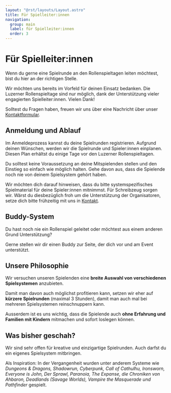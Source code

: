 ```yaml
---
layout: "@rst/layouts/Layout.astro"
title: Für Spielleiter:innen
navigation:
  group: main
  label: für Spielleiter:innen
  order: 3
---
```


# Für Spielleiter:innen

Wenn du gerne eine Spielrunde an den Rollenspieltagen leiten möchtest, bist du hier an der richtigen Stelle.

Wir möchten uns bereits im Vorfeld für deinen Einsatz bedanken. Die Luzerner Rollenspieltage sind nur möglich, dank der Unterstützung vieler engagierten Spielleiter:innen. Vielen Dank!

Solltest du Fragen haben, freuen wir uns über eine Nachricht über unser [Kontaktformular](/kontakt).

## Anmeldung und Ablauf

Im Anmeldeprozess kannst du deine Spielrunden registrieren. Aufgrund deinen Wünschen, werden wir die Spielrunde und Spieler:innen einplanen. Diesen Plan erhältst du einige Tage vor den Luzerner Rollenspieltagen.

Du solltest keine Voraussetzung an deine Mitspielenden stellen und den Einstieg so einfach wie möglich halten. Gehe davon aus, dass die Spielende noch nie von deinem Spielsystem gehört haben.

Wir möchten dich darauf hinweisen, dass du bitte systemspezifisches Spielmaterial für deine Spieler:innen mitnimmst. Für Schreibzeug sorgen wir. Wärst du diesbezüglich froh um die Unterstützung der Organisatoren, setze dich bitte frühzeitig mit uns in [Kontakt](/kontakt).

## Buddy-System

Du hast noch nie ein Rollenspiel geleitet oder möchtest aus einem anderen Grund Unterstützung?

Gerne stellen wir dir einen Buddy zur Seite, der dich vor und am Event unterstützt.

## Unsere Philosophie

Wir versuchen unseren Spielenden eine **breite Auswahl von verschiedenen Spielsystemen** anzubieten.

Damit man davon auch möglichst profitieren kann, setzen wir eher auf **kürzere Spielrunden** (maximal 3 Stunden), damit man auch mal bei mehreren Spielsystemen reinschnuppern kann.

Ausserdem ist es uns wichtig, dass die Spielende auch **ohne Erfahrung und Familien mit Kindern** mitmachen und sofort loslegen können.

## Was bisher geschah?

Wir sind sehr offen für kreative und einzigartige Spielrunden. Auch darfst du ein eigenes Spielsystem mitbringen.

Als Inspiration: In der Vergangenheit wurden unter anderem Systeme wie _Dungeons & Dragons, Shadowrun, Cyberpunk, Call of Cathulhu, Ironsworn, Everyone is John, Der Sprawl, Paranoia, The Expanse, die Chroniken von Ahbaron, Deadlands (Savage Worlds), Vampire the Masquerade und Pathfinder_ gespielt.
